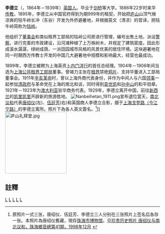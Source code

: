 {{Infobox_Person
| name =李德立
|image=
|box_width=150px
|occupation= 傳教士、商人
| period = 20世纪 
|birth_name=Edward Selby Little
| other_names =
| Sex = 男
|birth_date= 1864年
|birth_place=英国
|death_date= 1939年
|death_place=新西兰[[凯里凯里|凯里凯里]]
| nationality ={{UK}}
| residence = 
| party = 
| religion = 
| spouse = 
| relatives =
|education=剑桥大學
| past =傳教士<br>牯岭公司房創立者<br>上海英资卜内门洋行总经理<br>[[字林西報|字林西報]]主筆<br>上海公共租界工部局董事<br>澳大利亚驻华商务代表
| work =牯牛岭长冲避暑地
| award =和平勋章 
}}

'''李德立'''（{{lang-en|Edward Selby Little}}，1864年－1939年）[[英国人|英国人]]。毕业于[[劍橋大學|剑桥]]等大学。1886年22岁时来华[[传教|传教]]，1895年，李德立从中国官府得到为期999年的租契，开始把[[庐山|庐山]]山顶气候凉爽的牯牛岭长冲（东谷）开发为外侨避暑地，并根据英文{{lang|en|cooling}}（清凉）的音译，把牯牛岭简称为[[牯岭|牯岭]]。

他组织了[[董事会|董事会]]和类似租界工部局的牯岭公司房进行管理，编号出售土地，派设[[警察|警察]]，进行完善的市政建设，沿河滩种植了上万株树木，并规定了建筑密度。因此形成溪水潺潺，绿树成荫，一派田园城市风格的风景优美的居住环境。这块避暑地在同一时期西方传教士开发的中国几大避暑地中规模和影响最大，经营也最成功。

1899年，李德立被聘为上海英资[[卜内门公司|卜内门洋行]]的首任总经理。1904年－1906年间当选为[[上海公共租界工部局|上海公共租界工部局]]董事。曾竭力主张在[[租界|租界]]禁绝[[鸦片|鸦片]]、支持华董进入工部局董事会。1911年[[辛亥革命|辛亥革命]]时，曾以上海外商代表身份，并作为中间人与六国[[领事|领事]]一起参加[[清政府|清政府]]与革命党在上海的南北和谈，同时得到[[袁世凯|袁世凯]]和[[孙中山|孙中山]]的和平勋章。1921年－1923年为[[澳大利亚|澳大利亚]]驻华商务代表。1929年，李德立离开中国，前往[[新西兰|新西兰]]的[[凯里凯里|凯里凯里]]开辟新的旅游胜地。
[[File:Nanbeihetan_1911.png|thumb]]宣布退位當天，[[南北议和|南北议和]]代表[[唐绍仪|唐绍仪]](左)、[[伍廷芳|伍廷芳]](右)和英国商人李德立合影，摄于[[上海|上海]][[戈登路_(上海)|戈登路（今江宁路）]]的李德立寓所。照片下為各人英文簽名。<ref>原照片一式三张，唐绍仪、伍廷芳、李德立三人分别在三张照片上签名后各存一张。本照片為唐绍仪舊藏，現存[[珠海市博物馆|珠海市博物馆]]。见[http://www.zhuhai-voice.com/magazine/41/30.html 珍贵历史照片 唐绍仪与南北议和，珠海鄉音總第41期，1998年12月] {{webarchive|url=https://web.archive.org/web/20101215144140/http://www.zhuhai-voice.com/magazine/41/30.html |date=2010-12-15 }}</ref>]]
[[File:庐山礼拜堂.jpg|200px]]

==註釋==
{{reflist}}
[[Category:英国人|L]]
[[Category:在华基督教传教士|L]]
[[Category:庐山|L]]
[[Category:1864年出生|L]]
[[Category:1939年逝世|L]]